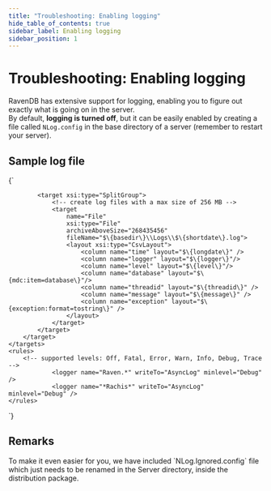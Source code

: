 ```yaml
---
title: "Troubleshooting: Enabling logging"
hide_table_of_contents: true
sidebar_label: Enabling logging
sidebar_position: 1
---
```



# Troubleshooting: Enabling logging

RavenDB has extensive support for logging, enabling you to figure out exactly what is going on in the server.   
By default, **logging is turned off**, but it can be easily enabled by creating a file called `NLog.config` in the base directory of a server (remember to restart your server).

## Sample log file

<TabItem value="enabling_logging_1" label="enabling_logging_1">
<CodeBlock language="csharp">
{`<nlog xmlns="http://www.nlog-project.org/schemas/NLog.netfx35.xsd" xmlns:xsi="http://www.w3.org/2001/XMLSchema-instance">
	<targets>
		<target 
			xsi:type="AsyncWrapper"
			name="AsyncLog">

			<target xsi:type="SplitGroup">
				<!-- create log files with a max size of 256 MB -->
				<target 
					name="File" 
					xsi:type="File"    
					archiveAboveSize="268435456"
					fileName="$\{basedir\}\\Logs\\$\{shortdate\}.log">
					<layout xsi:type="CsvLayout">
						<column name="time" layout="$\{longdate\}" />
						<column name="logger" layout="$\{logger\}"/>
						<column name="level" layout="$\{level\}"/>
						<column name="database" layout="$\{mdc:item=database\}"/>
						<column name="threadid" layout="$\{threadid\}" />
						<column name="message" layout="$\{message\}" />
						<column name="exception" layout="$\{exception:format=tostring\}" />
					</layout>
				</target>
			</target>
		</target>
	</targets>
	<rules>
		<!-- supported levels: Off, Fatal, Error, Warn, Info, Debug, Trace -->
 				<logger name="Raven.*" writeTo="AsyncLog" minlevel="Debug" />
 				<logger name="*Rachis*" writeTo="AsyncLog" minlevel="Debug" />
	</rules>
</nlog>
`}
</CodeBlock>
</TabItem>

## Remarks

<Admonition type="info" title="">
To make it even easier for you, we have included `NLog.Ignored.config` file which just needs to be renamed in the Server directory, inside the distribution package.
</Admonition>

